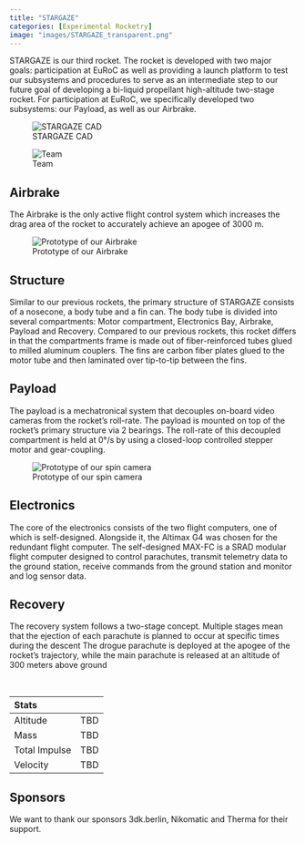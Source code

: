 ---
title: "STARGAZE"
categories: [Experimental Rocketry]
image: "images/STARGAZE_transparent.png"
---

STARGAZE is our third rocket. The rocket is developed with two major goals: participation at EuRoC as well as providing a launch platform to test our subsystems and procedures to serve as an intermediate step to our future goal of developing a bi-liquid propellant high-altitude two-stage rocket. For participation at EuRoC, we specifically developed two subsystems: our Payload, as well as our Airbrake.

::: {layout=[[20,-2,20]]  layout-valign="center"}
![STARGAZE CAD](images/STARGAZE_transparent.png)

![Team](images/stargaze_team.jpg)
:::

## Airbrake
The Airbrake is the only active flight control system which increases the drag area of the rocket to accurately achieve an apogee of 3000 m.

![Prototype of our Airbrake](images/Protoype_Airbrake.JPG)

## Structure
Similar to our previous rockets, the primary structure of STARGAZE consists of a nosecone, a body tube and a fin can. The body tube is divided into several compartments: Motor compartment, Electronics Bay, Airbrake, Payload and Recovery. Compared to our previous rockets, this rocket differs in that the compartments frame is made out of fiber-reinforced tubes glued to milled aluminum couplers. The fins are carbon fiber plates glued to the motor tube and then laminated over tip-to-tip between the fins.

## Payload
The payload is a mechatronical system that decouples on-board video cameras from the rocket’s roll-rate. The payload is mounted on top of the rocket’s primary structure via 2 bearings. The roll-rate of this decoupled compartment is held at 0°/s by using a closed-loop controlled stepper motor and gear-coupling.

![Prototype of our spin camera](images/Prototype_Spin_Camera.JPG)

## Electronics
The core of the electronics consists of the two flight computers, one of which is self-designed. Alongside it, the Altimax G4 was chosen for the redundant flight computer. The self-designed MAX-FC is a SRAD modular flight computer designed to control parachutes, transmit telemetry data to the ground station, receive commands from the ground station and monitor and log sensor data.

## Recovery
The recovery system follows a two-stage concept. Multiple stages mean that the ejection of each parachute is planned to occur at specific times during the descent The drogue parachute is deployed at the apogee of the rocket’s trajectory, while the main parachute is released at an altitude of 300 meters above ground

<br/>

| Stats         |                |
| :---          |     :---:      |
| Altitude      | TBD            |
| Mass          | TBD            |
| Total Impulse | TBD            |
| Velocity      | TBD            |

## Sponsors
We want to thank our sponsors 3dk.berlin, Nikomatic and Therma for their support.
